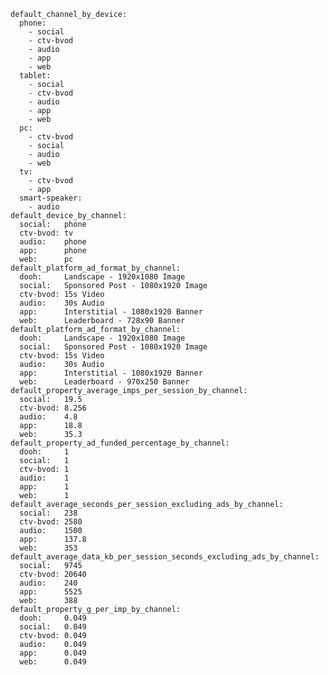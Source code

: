 ```
default_channel_by_device:
  phone:
    - social
    - ctv-bvod
    - audio
    - app
    - web
  tablet:
    - social
    - ctv-bvod
    - audio
    - app
    - web
  pc:
    - ctv-bvod
    - social
    - audio
    - web
  tv:
    - ctv-bvod
    - app
  smart-speaker:
    - audio
default_device_by_channel:
  social:   phone
  ctv-bvod: tv
  audio:    phone
  app:      phone
  web:      pc
default_platform_ad_format_by_channel:
  dooh:     Landscape - 1920x1080 Image
  social:   Sponsored Post - 1080x1920 Image
  ctv-bvod: 15s Video
  audio:    30s Audio
  app:      Interstitial - 1080x1920 Banner
  web:      Leaderboard - 728x90 Banner
default_platform_ad_format_by_channel:
  dooh:     Landscape - 1920x1080 Image
  social:   Sponsored Post - 1080x1920 Image
  ctv-bvod: 15s Video
  audio:    30s Audio
  app:      Interstitial - 1080x1920 Banner
  web:      Leaderboard - 970x250 Banner
default_property_average_imps_per_session_by_channel:
  social:   19.5
  ctv-bvod: 8.256
  audio:    4.8
  app:      18.8
  web:      35.3
default_property_ad_funded_percentage_by_channel:
  dooh:     1
  social:   1
  ctv-bvod: 1
  audio:    1
  app:      1
  web:      1
default_average_seconds_per_session_excluding_ads_by_channel:
  social:   238
  ctv-bvod: 2580
  audio:    1500
  app:      137.8
  web:      353
default_average_data_kb_per_session_seconds_excluding_ads_by_channel:
  social:   9745
  ctv-bvod: 20640
  audio:    240
  app:      5525
  web:      388
default_property_g_per_imp_by_channel:
  dooh:     0.049
  social:   0.049
  ctv-bvod: 0.049
  audio:    0.049
  app:      0.049
  web:      0.049
```
